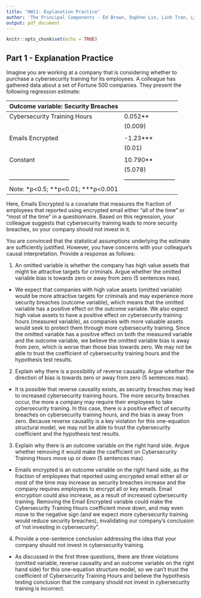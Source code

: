 ---
title: "HW11: Explanation Practice"
author: 'The Principal Components - Ed Brown, Daphne Lin, Linh Tran, Lisa Wu '
output: pdf_document
---

```{r setup, include=FALSE}
knitr::opts_chunk$set(echo = TRUE)
```

## Part 1 - Explanation Practice

Imagine you are working at a company that is considering whether to purchase a cybersecurity training for its employees. A colleague has gathered data about a set of Fortune 500 companies. They present the following regression estimate:


|  Outcome variable: Security Breaches                    |
|------------------------------|--------------------------|
| Cybersecurity Training Hours |            0.052**       |    
|                              |            (0.009)       | 
|                              |                          |
| Emails Encrypted             |           -1.23***       |
|                              |            (0.01)        |
|                              |                          |
| Constant                     |           10.790**       |
|                              |            (5.078)       | 
|------------------------------|--------------------------|
|Note:    \*p<0.5; \*\*p<0.01; \*\*\*p<0.001              |

Here, Emails Encrypted is a covariate that measures the fraction of employees that reported using encrypted email either "all of the time" or "most of the time" in a questionnaire. Based on this regression, your colleague suggests that cybersecurity training leads to more security breaches, so your company should not invest in it.

You are convinced that the statistical assumptions underlying the estimate are sufficiently justified. However, you have concerns with your colleague's causal interpretation. Provide a response as follows:

1.  An omitted variable is whether the company has high value assets that might be attractive targets for criminals. Argue whether the omitted variable bias is towards zero or away from zero (5 sentences max).

-   We expect that companies with high value assets (omitted variable) would be more attractive targets for criminals and may experience more security breaches (outcome variable), which means that the omitted variable has a positive effect on the outcome variable. We also expect high value assets to have a positive effect on cybersecurity training hours (measured variable), as companies with more valuable assets would seek to protect them through more cybersecurity training. Since the omitted variable has a positive effect on both the measured variable and the outcome variable, we believe the omitted variable bias is away from zero, which is worse than those bias towards zero. We may not be able to trust the coefficient of cybersecurity training hours and the hypothesis test results.

2.  Explain why there is a possibility of reverse causality. Argue whether the direction of bias is towards zero or away from zero (5 sentences max).

-   It is possible that reverse causality exists, as security breaches may lead to increased cybersecurity training hours. The more security breaches occur, the more a company may require their employees to take cybersecurity training. In this case, there is a positive effect of security breaches on cybersecurity training hours, and the bias is away from zero. Because reverse causality is a key violation for this one-equation structural model, we may not be able to trust the cybersecurity coefficient and the hypothesis test results.

3.  Explain why there is an outcome variable on the right hand side. Argue whether removing it would make the coefficient on Cybersecurity Training Hours move up or down (5 sentences max).

-   Emails encrypted is an outcome variable on the right hand side, as the fraction of employees that reported using encrypted email either all or most of the time may increase as security breaches increase and the company requires employees to encrypt all or key emails. Email encryption could also increase, as a result of increased cybersecurity training. Removing the Email Encrypted variable could make the Cybersecurity Training Hours coefficient move down, and may even move to the negative sign (and we expect more cybersecurity training would reduce security breaches), invalidating our company's conclusion of 'not investing in cybersecurity".

4.  Provide a one-sentence conclusion addressing the idea that your company should not invest in cybersecurity training.

-   As discussed in the first three questions, there are three violations (omitted variable, reverse causality and an outcome variable on the right hand side) for this one-equation structure model, so we can’t trust the coefficient of Cybersecurity Training Hours and believe the hypothesis testing conclusion that the company should not invest in cybersecurity training is incorrect.